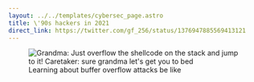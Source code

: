 ---
layout: ../../templates/cybersec_page.astro
title: \'90s hackers in 2021
direct_link: https://twitter.com/gf_256/status/1376947885569413121
---

<figure>
  <img src="/cybersec/2021-03-30.png" alt="Grandma: Just overflow the shellcode on the stack and jump to it! Caretaker: sure grandma let's get you to bed" />
  <figcaption>Learning about buffer overflow attacks be like</figcaption>
</figure>
